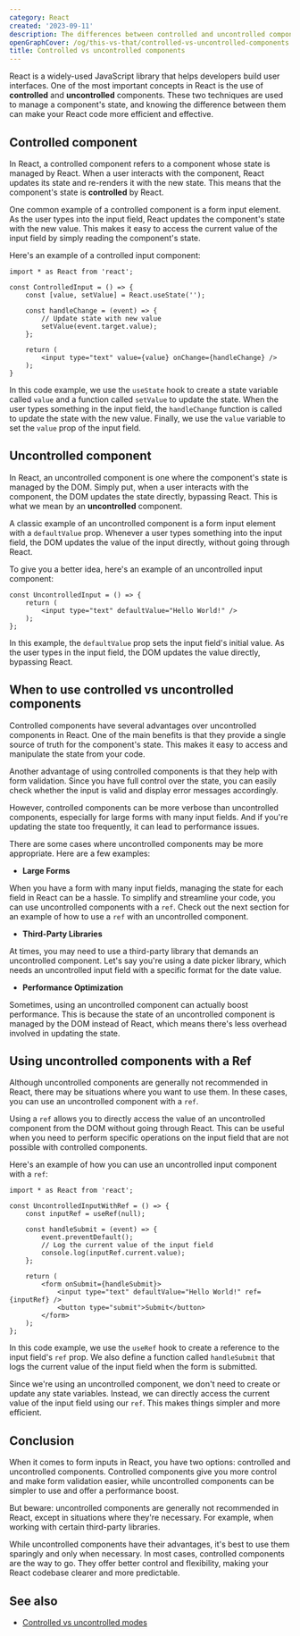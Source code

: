 ```yaml
---
category: React
created: '2023-09-11'
description: The differences between controlled and uncontrolled components in React
openGraphCover: /og/this-vs-that/controlled-vs-uncontrolled-components.png
title: Controlled vs uncontrolled components
---
```


React is a widely-used JavaScript library that helps developers build user interfaces. One of the most important concepts in React is the use of **controlled** and **uncontrolled** components. These two techniques are used to manage a component's state, and knowing the difference between them can make your React code more efficient and effective.

## Controlled component

In React, a controlled component refers to a component whose state is managed by React. When a user interacts with the component, React updates its state and re-renders it with the new state. This means that the component's state is **controlled** by React.

One common example of a controlled component is a form input element. As the user types into the input field, React updates the component's state with the new value. This makes it easy to access the current value of the input field by simply reading the component's state.

Here's an example of a controlled input component:

```tsx
import * as React from 'react';

const ControlledInput = () => {
    const [value, setValue] = React.useState('');

    const handleChange = (event) => {
        // Update state with new value
        setValue(event.target.value);
    };

    return (
        <input type="text" value={value} onChange={handleChange} />
    );
}
```

In this code example, we use the `useState` hook to create a state variable called `value` and a function called `setValue` to update the state. When the user types something in the input field, the `handleChange` function is called to update the state with the new value. Finally, we use the `value` variable to set the `value` prop of the input field.

## Uncontrolled component

In React, an uncontrolled component is one where the component's state is managed by the DOM. Simply put, when a user interacts with the component, the DOM updates the state directly, bypassing React. This is what we mean by an **uncontrolled** component.

A classic example of an uncontrolled component is a form input element with a `defaultValue` prop. Whenever a user types something into the input field, the DOM updates the value of the input directly, without going through React.

To give you a better idea, here's an example of an uncontrolled input component:

```tsx
const UncontrolledInput = () => {
    return (
        <input type="text" defaultValue="Hello World!" />
    );
};
```

In this example, the `defaultValue` prop sets the input field's initial value. As the user types in the input field, the DOM updates the value directly, bypassing React.

## When to use controlled vs uncontrolled components

Controlled components have several advantages over uncontrolled components in React. One of the main benefits is that they provide a single source of truth for the component's state. This makes it easy to access and manipulate the state from your code.

Another advantage of using controlled components is that they help with form validation. Since you have full control over the state, you can easily check whether the input is valid and display error messages accordingly.

However, controlled components can be more verbose than uncontrolled components, especially for large forms with many input fields. And if you're updating the state too frequently, it can lead to performance issues.

There are some cases where uncontrolled components may be more appropriate. Here are a few examples:

-   **Large Forms**

When you have a form with many input fields, managing the state for each field in React can be a hassle. To simplify and streamline your code, you can use uncontrolled components with a `ref`. Check out the next section for an example of how to use a `ref` with an uncontrolled component.

-   **Third-Party Libraries**

At times, you may need to use a third-party library that demands an uncontrolled component. Let's say you're using a date picker library, which needs an uncontrolled input field with a specific format for the date value.

-   **Performance Optimization**

Sometimes, using an uncontrolled component can actually boost performance. This is because the state of an uncontrolled component is managed by the DOM instead of React, which means there's less overhead involved in updating the state.

## Using uncontrolled components with a Ref

Although uncontrolled components are generally not recommended in React, there may be situations where you want to use them. In these cases, you can use an uncontrolled component with a `ref`.

Using a `ref` allows you to directly access the value of an uncontrolled component from the DOM without going through React. This can be useful when you need to perform specific operations on the input field that are not possible with controlled components.

Here's an example of how you can use an uncontrolled input component with a `ref`:

```tsx
import * as React from 'react';

const UncontrolledInputWithRef = () => {
    const inputRef = useRef(null);

    const handleSubmit = (event) => {
        event.preventDefault();
        // Log the current value of the input field
        console.log(inputRef.current.value);
    };

    return (
        <form onSubmit={handleSubmit}>
            <input type="text" defaultValue="Hello World!" ref={inputRef} />
            <button type="submit">Submit</button>
        </form>
    );
};
```

In this code example, we use the `useRef` hook to create a reference to the input field's `ref` prop. We also define a function called `handleSubmit` that logs the current value of the input field when the form is submitted.

Since we're using an uncontrolled component, we don't need to create or update any state variables. Instead, we can directly access the current value of the input field using our `ref`. This makes things simpler and more efficient.

## Conclusion

When it comes to form inputs in React, you have two options: controlled and uncontrolled components. Controlled components give you more control and make form validation easier, while uncontrolled components can be simpler to use and offer a performance boost.

But beware: uncontrolled components are generally not recommended in React, except in situations where they're necessary. For example, when working with certain third-party libraries.

While uncontrolled components have their advantages, it's best to use them sparingly and only when necessary. In most cases, controlled components are the way to go. They offer better control and flexibility, making your React codebase clearer and more predictable.

## See also

-   [Controlled vs uncontrolled modes](https://phuoc.ng/collection/this-vs-that/controlled-vs-uncontrolled-modes/)
